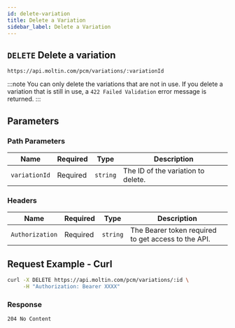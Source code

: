 ```yaml
---
id: delete-variation
title: Delete a Variation
sidebar_label: Delete a Variation
---
```


## `DELETE` Delete a variation

```http
https://api.moltin.com/pcm/variations/:variationId
```

:::note
You can only delete the variations that are not in use. If you delete a variation that is still in use, a `422 Failed Validation` error message is returned.
:::

## Parameters

### Path Parameters

| Name | Required | Type | Description |
| --- | --- | --- | --- |
| `variationId` | Required | `string` | The ID of the variation to delete. |

### Headers

| Name | Required | Type | Description |
| --- | --- | --- | --- |
| `Authorization` | Required | `string` | The Bearer token required to get access to the API. |

## Request Example - Curl

```bash
curl -X DELETE https://api.moltin.com/pcm/variations/:id \
     -H "Authorization: Bearer XXXX"

```

### Response

`204 No Content`

```json

```
